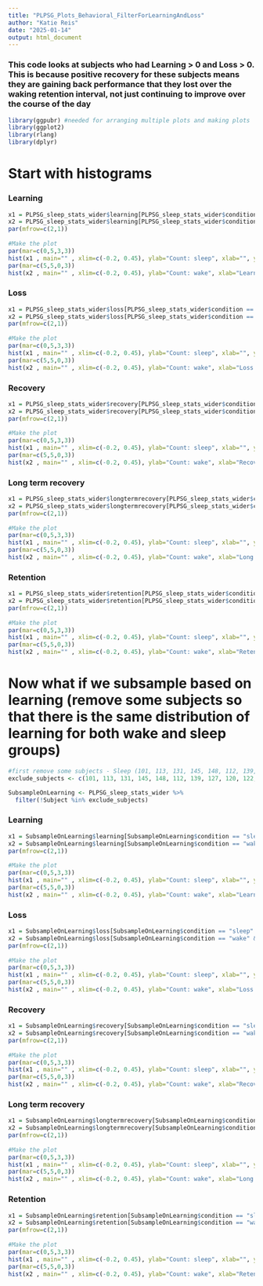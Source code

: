 ```yaml
---
title: "PLPSG_Plots_Behavioral_FilterForLearningAndLoss"
author: "Katie Reis"
date: "2025-01-14"
output: html_document
---
```


### This code looks at subjects who had Learning > 0 and Loss > 0. This is because positive recovery for these subjects means they are gaining back performance that they lost over the waking retention interval, not just continuing to improve over the course of the day

```r
library(ggpubr) #needed for arranging multiple plots and making plots 
library(ggplot2)
library(rlang)
library(dplyr) 
```

# Start with histograms 

### Learning
```r
x1 = PLPSG_sleep_stats_wider$learning[PLPSG_sleep_stats_wider$condition == "sleep" & PLPSG_sleep_stats_wider$loss > 0]
x2 = PLPSG_sleep_stats_wider$learning[PLPSG_sleep_stats_wider$condition == "wake" & PLPSG_sleep_stats_wider$loss > 0]
par(mfrow=c(2,1))
 
#Make the plot
par(mar=c(0,5,3,3))
hist(x1 , main="" , xlim=c(-0.2, 0.45), ylab="Count: sleep", xlab="", ylim=c(0,4) , xaxt="n", las=1 , col="deepskyblue4", breaks=12)
par(mar=c(5,5,0,3))
hist(x2 , main="" , xlim=c(-0.2, 0.45), ylab="Count: wake", xlab="Learning (Only for subjects Loss > 0)", ylim=c(4,0) , las=1 , col="indianred3"  , breaks=12)

```

### Loss
```r
x1 = PLPSG_sleep_stats_wider$loss[PLPSG_sleep_stats_wider$condition == "sleep" & PLPSG_sleep_stats_wider$loss > 0]
x2 = PLPSG_sleep_stats_wider$loss[PLPSG_sleep_stats_wider$condition == "wake" & PLPSG_sleep_stats_wider$loss > 0]
par(mfrow=c(2,1))
 
#Make the plot
par(mar=c(0,5,3,3))
hist(x1 , main="" , xlim=c(-0.2, 0.45), ylab="Count: sleep", xlab="", ylim=c(0,4) , xaxt="n", las=1 , col="deepskyblue4", breaks=12)
par(mar=c(5,5,0,3))
hist(x2 , main="" , xlim=c(-0.2, 0.45), ylab="Count: wake", xlab="Loss (Only for subjects Loss > 0)", ylim=c(4,0) , las=1 , col="indianred3"  , breaks=12)

```

### Recovery
```r
x1 = PLPSG_sleep_stats_wider$recovery[PLPSG_sleep_stats_wider$condition == "sleep" & PLPSG_sleep_stats_wider$loss > 0]
x2 = PLPSG_sleep_stats_wider$recovery[PLPSG_sleep_stats_wider$condition == "wake" & PLPSG_sleep_stats_wider$loss > 0]
par(mfrow=c(2,1))
 
#Make the plot
par(mar=c(0,5,3,3))
hist(x1 , main="" , xlim=c(-0.2, 0.45), ylab="Count: sleep", xlab="", ylim=c(0,4) , xaxt="n", las=1 , col="deepskyblue4", breaks=12)
par(mar=c(5,5,0,3))
hist(x2 , main="" , xlim=c(-0.2, 0.45), ylab="Count: wake", xlab="Recovery (Only for subjects Loss > 0)", ylim=c(4,0) , las=1 , col="indianred3"  , breaks=12)

```

### Long term recovery
```r
x1 = PLPSG_sleep_stats_wider$longtermrecovery[PLPSG_sleep_stats_wider$condition == "sleep" & PLPSG_sleep_stats_wider$loss > 0]
x2 = PLPSG_sleep_stats_wider$longtermrecovery[PLPSG_sleep_stats_wider$condition == "wake" & PLPSG_sleep_stats_wider$loss > 0]
par(mfrow=c(2,1))
 
#Make the plot
par(mar=c(0,5,3,3))
hist(x1 , main="" , xlim=c(-0.2, 0.45), ylab="Count: sleep", xlab="", ylim=c(0,4) , xaxt="n", las=1 , col="deepskyblue4", breaks=12)
par(mar=c(5,5,0,3))
hist(x2 , main="" , xlim=c(-0.2, 0.45), ylab="Count: wake", xlab="Long term recovery (Only for subjects Loss > 0)", ylim=c(4,0) , las=1 , col="indianred3"  , breaks=12)

```

### Retention
```r
x1 = PLPSG_sleep_stats_wider$retention[PLPSG_sleep_stats_wider$condition == "sleep" & PLPSG_sleep_stats_wider$loss > 0]
x2 = PLPSG_sleep_stats_wider$retention[PLPSG_sleep_stats_wider$condition == "wake" & PLPSG_sleep_stats_wider$loss > 0]
par(mfrow=c(2,1))
 
#Make the plot
par(mar=c(0,5,3,3))
hist(x1 , main="" , xlim=c(-0.2, 0.45), ylab="Count: sleep", xlab="", ylim=c(0,4) , xaxt="n", las=1 , col="deepskyblue4", breaks=12)
par(mar=c(5,5,0,3))
hist(x2 , main="" , xlim=c(-0.2, 0.45), ylab="Count: wake", xlab="Retention (Only for subjects Loss > 0)", ylim=c(4,0) , las=1 , col="indianred3"  , breaks=12)

```



# Now what if we subsample based on learning (remove some subjects so that there is the same distribution of learning for both wake and sleep groups)
```r
#first remove some subjects - Sleep (101, 113, 131, 145, 148, 112, 139, 127, 120, 122, 117) and Wake (106, 114, 157)
exclude_subjects <- c(101, 113, 131, 145, 148, 112, 139, 127, 120, 122, 117, 106, 114, 157)

SubsampleOnLearning <- PLPSG_sleep_stats_wider %>% 
  filter(!Subject %in% exclude_subjects)

```

### Learning
```r
x1 = SubsampleOnLearning$learning[SubsampleOnLearning$condition == "sleep" & SubsampleOnLearning$loss > 0]
x2 = SubsampleOnLearning$learning[SubsampleOnLearning$condition == "wake" & SubsampleOnLearning$loss > 0]
par(mfrow=c(2,1))
 
#Make the plot
par(mar=c(0,5,3,3))
hist(x1 , main="" , xlim=c(-0.2, 0.45), ylab="Count: sleep", xlab="", ylim=c(0,4) , xaxt="n", las=1 , col="deepskyblue4", breaks=12)
par(mar=c(5,5,0,3))
hist(x2 , main="" , xlim=c(-0.2, 0.45), ylab="Count: wake", xlab="Learning (Subsampled and Only for subjects Loss > 0)", ylim=c(4,0) , las=1 , col="indianred3"  , breaks=12)

```



### Loss
```r
x1 = SubsampleOnLearning$loss[SubsampleOnLearning$condition == "sleep" & SubsampleOnLearning$loss > 0]
x2 = SubsampleOnLearning$loss[SubsampleOnLearning$condition == "wake" & SubsampleOnLearning$loss > 0]
par(mfrow=c(2,1))
 
#Make the plot
par(mar=c(0,5,3,3))
hist(x1 , main="" , xlim=c(-0.2, 0.45), ylab="Count: sleep", xlab="", ylim=c(0,4) , xaxt="n", las=1 , col="deepskyblue4", breaks=8)
par(mar=c(5,5,0,3))
hist(x2 , main="" , xlim=c(-0.2, 0.45), ylab="Count: wake", xlab="Loss (Subsampled and Only for subjects Loss > 0)", ylim=c(4,0) , las=1 , col="indianred3"  , breaks=10)

```


### Recovery
```r
x1 = SubsampleOnLearning$recovery[SubsampleOnLearning$condition == "sleep" & SubsampleOnLearning$loss > 0]
x2 = SubsampleOnLearning$recovery[SubsampleOnLearning$condition == "wake" & SubsampleOnLearning$loss > 0]
par(mfrow=c(2,1))
 
#Make the plot
par(mar=c(0,5,3,3))
hist(x1 , main="" , xlim=c(-0.2, 0.45), ylab="Count: sleep", xlab="", ylim=c(0,4) , xaxt="n", las=1 , col="deepskyblue4", breaks=12)
par(mar=c(5,5,0,3))
hist(x2 , main="" , xlim=c(-0.2, 0.45), ylab="Count: wake", xlab="Recovery (Subsampled and Only for subjects Loss > 0)", ylim=c(4,0) , las=1 , col="indianred3"  , breaks=8)

```


### Long term recovery
```r
x1 = SubsampleOnLearning$longtermrecovery[SubsampleOnLearning$condition == "sleep" & SubsampleOnLearning$loss > 0]
x2 = SubsampleOnLearning$longtermrecovery[SubsampleOnLearning$condition == "wake" & SubsampleOnLearning$loss > 0]
par(mfrow=c(2,1))
 
#Make the plot
par(mar=c(0,5,3,3))
hist(x1 , main="" , xlim=c(-0.2, 0.45), ylab="Count: sleep", xlab="", ylim=c(0,4) , xaxt="n", las=1 , col="deepskyblue4", breaks=12)
par(mar=c(5,5,0,3))
hist(x2 , main="" , xlim=c(-0.2, 0.45), ylab="Count: wake", xlab="Long term recovery (Subsampled and Only for subjects Loss > 0)", ylim=c(4,0) , las=1 , col="indianred3"  , breaks=12)

```


### Retention
```r
x1 = SubsampleOnLearning$retention[SubsampleOnLearning$condition == "sleep" & SubsampleOnLearning$loss > 0]
x2 = SubsampleOnLearning$retention[SubsampleOnLearning$condition == "wake" & SubsampleOnLearning$loss > 0]
par(mfrow=c(2,1))
 
#Make the plot
par(mar=c(0,5,3,3))
hist(x1 , main="" , xlim=c(-0.2, 0.45), ylab="Count: sleep", xlab="", ylim=c(0,4) , xaxt="n", las=1 , col="deepskyblue4", breaks=12)
par(mar=c(5,5,0,3))
hist(x2 , main="" , xlim=c(-0.2, 0.45), ylab="Count: wake", xlab="Retention (Subsampled and Only for subjects Loss > 0)", ylim=c(4,0) , las=1 , col="indianred3"  , breaks=10)

```



